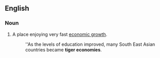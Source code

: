 ==English==

===Noun===
{{en-noun|tiger economies}}

# A place enjoying very fast [[economic growth]].
#: ''As the levels of education improved, many South East Asian countries became '''tiger economies'''.